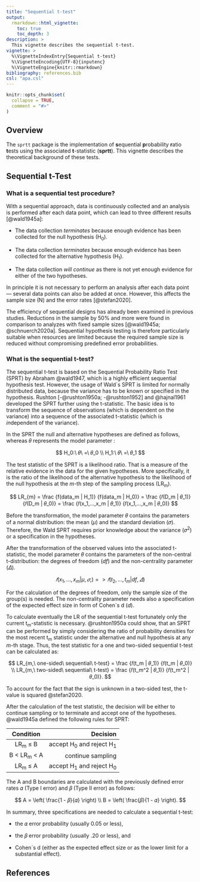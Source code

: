 ```yaml
---
title: "Sequential t-test"
output:
  rmarkdown::html_vignette:
    toc: true
    toc_depth: 3
description: >
  This vignette describes the sequential t-test.
vignette: >
  %\VignetteIndexEntry{Sequential t-test}
  %\VignetteEncoding{UTF-8}{inputenc}
  %\VignetteEngine{knitr::rmarkdown}
bibliography: references.bib
csl: "apa.csl"
---
```


```r
knitr::opts_chunk$set(
  collapse = TRUE,
  comment = "#>"
)
```

## Overview

The `sprtt` package is the implementation of **s**equential **p**robability **r**atio **t**ests using the associated **t**-statistic (**sprtt**). This vignette describes the theoretical background of these tests.

## Sequential t-Test

### What is a sequential test procedure?

With a sequential approach, data is continuously collected and an analysis is performed after each data point, which can lead to three different results [@wald1945a]:

-   The data collection *terminates* because enough evidence has been collected for the null hypothesis (H~0~).

-   The data collection *terminates* because enough evidence has been collected for the alternative hypothesis (H~1~).

-   The data collection *will continue* as there is not yet enough evidence for either of the two hypotheses.

In principle it is not necessary to perform an analysis after each data point --- several data points can also be added at once. However, this affects the sample size (N) and the error rates [@stefan2020].

The efficiency of sequential designs has already been examined in previous studies. Reductions in the sample by 50% and more were found in comparison to analyzes with fixed sample sizes [@wald1945a; @schnuerch2020a]. Sequential hypothesis testing is therefore particularly suitable when resources are limited because the required sample size is reduced without compromising predefined error probabilities.

### What is the sequential t-test?

The sequential t-test is based on the Sequential Probability Ratio Test (SPRT) by Abraham @wald1947, which is a highly efficient sequential hypothesis test. However, the usage of Wald´s SPRT is limited for normally distributed data, because the variance has to be known or specified in the hypothesis. Rushton [-@rushton1950a; -@rushton1952] and @hajnal1961 developed the SPRT further using the t-statistic. The basic idea is to transform the sequence of observations (which is dependent on the variance) into a sequence of the associated t-statistic (which is *in*dependent of the variance).

In the SPRT the null and alternative hypotheses are defined as follows, whereas 𝜃 represents the model parameter :

$$
H_0:\ 𝜃\ =\ 𝜃_0 \\
H_1:\ 𝜃\ =\ 𝜃_1
$$

The test statistic of the SPRT is a likelihood ratio. That is a measure of the relative evidence in the data for the given hypotheses. More specifically, it is the ratio of the likelihood of the alternative hypothesis to the likelihood of the null hypothesis at the *m*-th step of the sampling process (LR~m~).

$$
LR_{m} 
= \frac {f(data_m | H_1)} {f(data_m | H_0)}
= \frac {𝑓(D_m | 𝜃_1)} {𝑓(D_m | 𝜃_0)} 
= \frac {𝑓(x_1,...,x_m | 𝜃_1)} {𝑓(x_1,...,x_m  | 𝜃_0)} 
$$

Before the transformation, the model parameter 𝜃 contains the parameters of a normal distribution: the mean (*µ*) and the standard deviation (𝜎). Therefore, the Wald SPRT requires prior knowledge about the variance (𝜎^2^) or a specification in the hypotheses.

After the transformation of the observed values into the associated t-statistic, the model parameter 𝜃 contains the parameters of the non-central t-distribution: the degrees of freedom (*df*) and the non-centrality parameter (𝛥).

$$
{𝑓(x_1,...,x_m | µ,𝜎,)} => {𝑓(t_2,...,t_m  | df,𝛥)} 
$$

For the calculation of the degrees of freedom, only the sample size of the group(s) is needed. The non-centrality parameter needs also a specification of the expected effect size in form of Cohen\`s d (*d*).

To calculate eventually the LR of the sequential t-test fortunately only the current t~*m*~-statistic is necessary. @rushton1950a could show, that an SPRT can be performed by simply considering the ratio of probability densities for the most recent t~*m*~ statistic under the alternative and null hypothesis at any *m-*th stage. Thus, the test statistic for a one and two-sided sequential t-test can be calculated as:

$$
LR_{m,\ one-sided\ sequential\ t-test} 
= \frac {𝑓(t_m | 𝜃_1)} {𝑓(t_m | 𝜃_0)}
\\
LR_{m,\ two-sided\ sequential\ t-test} 
= \frac {𝑓(t_m^2 | 𝜃_1)} {𝑓(t_m^2 | 𝜃_0)}.
$$

To account for the fact that the sign is unknown in a two-sided test, the t-value is squared @stefan2020.

After the calculation of the test statistic, the decision will be either to continue sampling or to terminate and accept one of the hypotheses. @wald1945a defined the following rules for SPRT:

|    Condition    |                    Decision |
|:---------------:|----------------------------:|
|    LR~m~ ≤ B    | accept H~0~ and reject H~1~ |
| B \< LR~m~ \< A |           continue sampling |
|    LR~m~ ≤ A    | accept H~1~ and reject H~0~ |

The A and B boundaries are calculated with the previously defined error rates 𝛼 (Type I error) and 𝛽 (Type II error) as follows:

$$
A = \left( \frac{1 - 𝛽}{𝛼} \right) \\
B = \left( \frac{𝛽}{1 - 𝛼} \right).
$$

In summary, three specifications are needed to calculate a sequential t-test:

-   the 𝛼 error probability (usually 0.05 or less),

-   the 𝛽 error probability (usually .20 or less), and

-   Cohen´s d (either as the expected effect size or as the lower limit for a substantial effect).

## References
